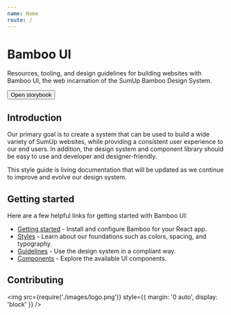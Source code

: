 ```yaml
---
name: Home
route: /
---
```



# Bamboo UI

Resources, tooling, and design guidelines for building websites with Bamboo
UI, the web incarnation of the SumUp Bamboo Design System.

<Wrapper>
  <Button primary href="/storybook" target="_blank">
    Open storybook
  </Button>
</Wrapper>

## Introduction

Our primary goal is to create a system that can be used to build a wide variety
of SumUp websites, while providing a consistent user experience to our end
users. In addition, the design system and component library should be
easy to use and developer and designer-friendly.

This style guide is living documentation that will be updated as we continue to
improve and evolve our design system.

## Getting started

Here are a few helpful links for getting started with Bamboo UI:

- [Getting started](/getting-started/developers) - Install and configure Bamboo for your React app.
- [Styles](/styles) - Learn about our foundations such as colors, spacing, and typography.
- [Guidelines](/guidelines) - Use the design system in a compliant way.
- [Components](/components) - Explore the available UI components.

## Contributing

<img
  src={require('./images/logo.png')}
  style={{ margin: '0 auto', display: 'block' }}
/>
